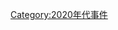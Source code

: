 {{commonscat|2021 events}}
{{Year by category
|m=2
|c=0
|d=2
|y=1
|cat=事件
|sortkey=Event
|parent = 21世纪各年事件
}}

[[Category:2020年代事件|Category:2020年代事件]]